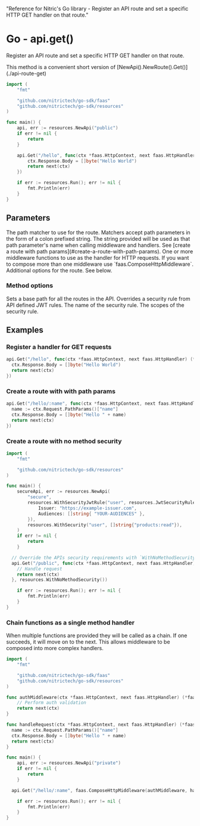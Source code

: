   "Reference for Nitric's Go library - Register an API route and set a specific HTTP GET handler on that route."

# Go - api.get()

Register an API route and set a specific HTTP GET handler on that route.

<Note>
  This method is a convenient short version of
  [NewApi().NewRoute().Get()](./api-route-get)
</Note>

```go
import (
	"fmt"

	"github.com/nitrictech/go-sdk/faas"
	"github.com/nitrictech/go-sdk/resources"
)

func main() {
	api, err := resources.NewApi("public")
	if err != nil {
		return
	}

	api.Get("/hello", func(ctx *faas.HttpContext, next faas.HttpHandler) (*faas.HttpContext, error) {
		ctx.Response.Body = []byte("Hello World")
		return next(ctx)
	})

	if err := resources.Run(); err != nil {
		fmt.Println(err)
	}
}
```

## Parameters

<Properties>
  <Property name="match" required type="string">
    The path matcher to use for the route. Matchers accept path parameters in
    the form of a colon prefixed string. The string provided will be used as
    that path parameter's name when calling middleware and handlers. See [create
    a route with path params](#create-a-route-with-path-params).
  </Property>
  <Property name="middleware" required type="HttpMiddleware">
    One or more middleware functions to use as the handler for HTTP requests. If
    you want to compose more than one middleware use
    `faas.ComposeHttpMiddleware`.
  </Property>
  <Property name="options" type="...MethodOption">
    Additional options for the route. See below.
  </Property>
</Properties>

### Method options

<Properties>
  <Property name="WithNoMethodSecurity()" type="MethodOption">
    Sets a base path for all the routes in the API.
  </Property>
  <Property name="WithMethodSecurity()" type="MethodOption">
    Overrides a security rule from API defined JWT rules.
    <Properties nested>
      <Property name="name" required type="string">
        The name of the security rule.
      </Property>
      <Property name="scopes" required type="[]string">
        The scopes of the security rule.
      </Property>
    </Properties>
  </Property>
</Properties>

## Examples

### Register a handler for GET requests

```go
api.Get("/hello", func(ctx *faas.HttpContext, next faas.HttpHandler) (*faas.HttpContext, error) {
  ctx.Response.Body = []byte("Hello World")
  return next(ctx)
})
```

### Create a route with with path params

```go
api.Get("/hello/:name", func(ctx *faas.HttpContext, next faas.HttpHandler) (*faas.HttpContext, error) {
  name := ctx.Request.PathParams()["name"]
  ctx.Response.Body = []byte("Hello " + name)
  return next(ctx)
})
```

### Create a route with no method security

```go
import (
	"fmt"

	"github.com/nitrictech/go-sdk/resources"
)

func main() {
	secureApi, err := resources.NewApi(
		"secure",
		resources.WithSecurityJwtRule("user", resources.JwtSecurityRule{
			Issuer: "https://example-issuer.com",
			Audiences: []string{ "YOUR-AUDIENCES" },
		}),
		resources.WithSecurity("user", []string{"products:read"}),
	)
	if err != nil {
		return
	}

  // Override the APIs security requirements with `WithNoMethodSecurity()`
  api.Get("/public", func(ctx *faas.HttpContext, next faas.HttpHandler) (*faas.HttpContext, error) {
    // Handle request
    return next(ctx)
  }, resources.WithNoMethodSecurity())

	if err := resources.Run(); err != nil {
		fmt.Println(err)
	}
}
```

### Chain functions as a single method handler

When multiple functions are provided they will be called as a chain. If one succeeds, it will move on to the next. This allows middleware to be composed into more complex handlers.

```go
import (
	"fmt"

	"github.com/nitrictech/go-sdk/faas"
	"github.com/nitrictech/go-sdk/resources"
)

func authMiddleware(ctx *faas.HttpContext, next faas.HttpHandler) (*faas.HttpContext, error) {
	// Perform auth validation
	return next(ctx)
}

func handleRequest(ctx *faas.HttpContext, next faas.HttpHandler) (*faas.HttpContext, error) {
  name := ctx.Request.PathParams()["name"]
  ctx.Response.Body = []byte("Hello " + name)
  return next(ctx)
}

func main() {
	api, err := resources.NewApi("private")
	if err != nil {
		return
	}

  api.Get("/hello/:name", faas.ComposeHttpMiddleware(authMiddleware, handleRequest))

	if err := resources.Run(); err != nil {
		fmt.Println(err)
	}
}
```
